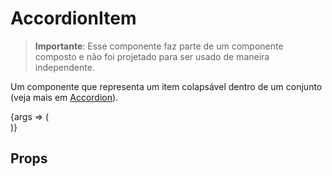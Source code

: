 
<Meta title="Atoms/AccordionItem" component={AccordionItem} />

# AccordionItem

<style>{`
  .content-container {
    display: grid;
    grid: 100% / 1fr 1fr;
    margin-top: 16px;
    grid-gap: 36px;
  }
`}</style>

> **Importante**: Esse componente faz parte de um componente composto e não foi projetado para ser usado de maneira
> independente.

Um componente que representa um item colapsável dentro de um conjunto (veja mais em [Accordion](link)).

<Canvas>
    <Story name="AccordionItem" args={{ isOpen: true, label: "Cartões de Crédito/Débito" }}>
        {args => (
            <AccordionItem {...args}>
                <div className="content-container">
                    <PaymentMethodItem
                        paymentMethod="Cartão de crédito"
                        paymentMethodDescription="Pagamento instântaneo e seguro"
                        paymentMethodIcon="creditCard"
                    />
                    <PaymentMethodItem
                        paymentMethod="Cartão de débito"
                        paymentMethodDescription="Pagamento instântaneo e seguro"
                        paymentMethodIcon="creditCard"
                    />
                </div>
            </AccordionItem>
        )}
    </Story>
</Canvas>

## Props

<ArgsTable of={AccordionItem} />
